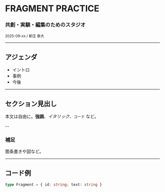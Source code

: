 <!-- タイトルスライド -->
# FRAGMENT PRACTICE
### 共創・実験・編集のためのスタジオ
<small>2025-09-xx / 新庄 泰大</small>

---
## アジェンダ
- イントロ
- 事例
- 今後

---
## セクション見出し
本文は自由に。**強調**、_イタリック_、`コード` など。

--  <!-- ← 縦スライド（同じ章の補足） -->
### 補足
箇条書きや図など。

---
## コード例
```ts
type Fragment = { id: string; text: string }